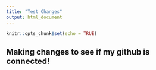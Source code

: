 ```yaml
---
title: "Test Changes"
output: html_document
---
```


```r
knitr::opts_chunk$set(echo = TRUE)
```

## Making changes to see if my github is connected!